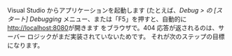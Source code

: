 Visual Studio からアプリケーションを起動します (たとえば、_Debug > の [スタート] Debugging_
メニュー、または「F5」を押すと、自動的に[http://localhost:8080](http://localhost:8080)が開きます
をブラウザで。404 応答が返されるのは、サーバー ロジックがまだ実装されていないためです。
それが次のステップの目標になります。